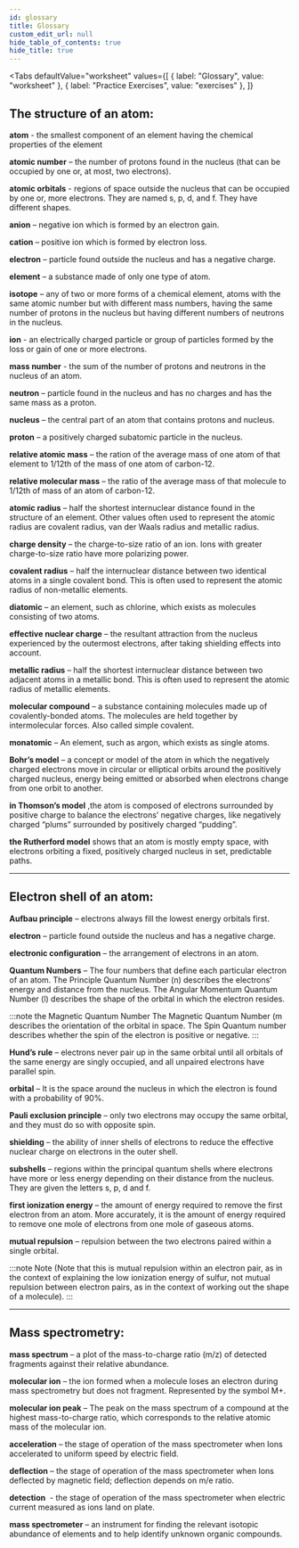 ```yaml
---
id: glossary
title: Glossary
custom_edit_url: null
hide_table_of_contents: true
hide_title: true
---
```



<Theme atomicStructure />

<Tabs
  defaultValue="worksheet"
  values={[
    { label: "Glossary", value: "worksheet" },
    { label: "Practice Exercises", value: "exercises" },
  ]}
>

<TabItem value="worksheet">

## The structure of an atom:

<p>
  <strong>atom</strong>
  <AudioButton url="/media/1.14349630.mp3" /> - the smallest component of an element
  having the chemical properties of the element
</p>
<p>
  <strong>atomic number</strong>
  <AudioButton url="/media/2.b287e710.mp3" /> – the number of protons found in the
  nucleus (that can be occupied by one or, at most, two electrons).
</p>
<p>
  <strong>atomic orbitals</strong>
  <AudioButton url="/media/3.60bb8da7.mp3" /> - regions of space outside the nucleus
  that can be occupied by one or, more electrons. They are named s, p, d, and f.
  They have different shapes.
</p>
<p>
  <strong>anion</strong>
  <AudioButton url="/media/4.5ba47650.mp3" /> – negative ion which is formed by an
  electron gain.
</p>
<p>
  <strong>cation</strong>
  <AudioButton url="/media/9.39a3e638.mp3" /> – positive ion which is formed by electron
  loss.
</p>
<p>
  <strong>electron</strong>
  <AudioButton url="/media/12.a4de26fe.mp3" /> – particle found outside the nucleus
  and has a negative charge.
</p>
<p>
  <strong>element</strong>
  <AudioButton url="/media/13.26ec4101.mp3" /> – a substance made of only one type
  of atom.
</p>
<p>
  <strong>isotope</strong>
  <AudioButton url="/media/14.73dc5240.mp3" /> – any of two or more forms of a chemical
  element, atoms with the same atomic number but with different mass numbers, having
  the same number of protons in the nucleus but having different numbers of neutrons
  in the nucleus.
</p>
<p>
  <strong>ion</strong>
  <AudioButton url="/media/15.b9709024.mp3" /> - an electrically charged particle
  or group of particles formed by the loss or gain of one or more electrons.
</p>
<p>
  <strong>mass number</strong>
  <AudioButton url="/media/16.ecd1f3be.mp3" /> - the sum of the number of protons
  and neutrons in the nucleus of an atom.
</p>
<p>
  <strong>neutron</strong>
  <AudioButton url="/media/20.3a688cd1.mp3" /> – particle found in the nucleus and
  has no charges and has the same mass as a proton.
</p>
<p>
  <strong>nucleus</strong>
  <AudioButton url="/media/21.e262d65e.mp3" /> – the central part of an atom that
  contains protons and nucleus.
</p>
<p>
  <strong>proton</strong>
  <AudioButton url="/media/22.27c66f56.mp3" /> – a positively charged subatomic particle
  in the nucleus.
</p>
<p>
  <strong>relative atomic mass</strong>
  <AudioButton url="/media/23.c97a109e.mp3" /> – the ration of the average mass of
  one atom of that element to 1/12th of the mass of one atom of carbon-12.
</p>
<p>
  <strong>relative molecular mass</strong>
  <AudioButton url="/media/24.03eda131.mp3" /> – the ratio of the average mass of
  that molecule to 1/12th of mass of an atom of carbon-12.
</p>
<p>
  <strong>atomic radius</strong>
  <AudioButton url="/media/5.2970333f.mp3" /> – half the shortest internuclear distance
  found in the structure of an element. Other values often used to represent the
  atomic radius are covalent radius, van der Waals radius and metallic radius.
</p>
<p>
  <strong>charge density</strong>
  <AudioButton url="/media/7.107d021b.mp3" /> – the charge-to-size ratio of an ion.
  Ions with greater charge-to-size ratio have more polarizing power.
</p>
<p>
  <strong>covalent radius</strong>
  <AudioButton url="/media/8.6c104229.mp3" /> – half the internuclear distance between
  two identical atoms in a single covalent bond. This is often used to represent
  the atomic radius of non-metallic elements.
</p>
<p>
  <strong>diatomic</strong>
  <AudioButton url="/media/10.47b1fc47.mp3" /> – an element, such as chlorine, which
  exists as molecules consisting of two atoms.
</p>
<p>
  <strong>effective nuclear charge</strong>
  <AudioButton url="/media/11.f88ef659.mp3" /> – the resultant attraction from the
  nucleus experienced by the outermost electrons, after taking shielding effects
  into account.
</p>
<p>
  <strong>metallic radius</strong>
  <AudioButton url="/media/17.b9555408.mp3" /> – half the shortest internuclear distance
  between two adjacent atoms in a metallic bond. This is often used to represent
  the atomic radius of metallic elements.
</p>
<p>
  <strong>molecular compound</strong>
  <AudioButton url="/media/18.83d476cb.mp3" /> – a substance containing molecules
  made up of covalently-bonded atoms. The molecules are held together by intermolecular
  forces. Also called simple covalent.
</p>
<p>
  <strong>monatomic</strong>
  <AudioButton url="/media/19.ac428d40.mp3" /> – An element, such as argon, which
  exists as single atoms.
</p>
<p>
  <strong>Bohr’s model</strong>
  <AudioButton url="/media/6.26b3d039.mp3" /> – a concept or model of the atom in
  which the negatively charged electrons move in circular or elliptical orbits around
  the positively charged nucleus, energy being emitted or absorbed when electrons
  change from one orbit to another.
</p>
<p>
  <strong>in Thomson’s model</strong>
  <AudioButton url="/media/26.84da3ca2.mp3" /> ,the atom is composed of electrons
  surrounded by positive charge to balance the electrons’ negative charges, like
  negatively charged “plums” surrounded by positively charged “pudding”.
</p>
<p>
  <strong>the Rutherford model</strong>
  <AudioButton url="/media/25.810608ed.mp3" /> shows that an atom is mostly empty
  space, with electrons orbiting a fixed, positively charged nucleus in set, predictable
  paths.
</p>

---

## Electron shell of an atom:

<p>
  <strong>Aufbau principle</strong>
  <AudioButton url="/media/27.9599b76e.mp3" /> – electrons always fill the lowest
  energy orbitals first.
</p>
<p>
  <strong>electron</strong>
  <AudioButton url="/media/28.8caa3cc5.mp3" /> – particle found outside the nucleus
  and has a negative charge.
</p>
<p>
  <strong>electronic configuration</strong>
  <AudioButton url="/media/29.bcba6391.mp3" /> – the arrangement of electrons in
  an atom.
</p>
<p>
  <strong>Quantum Numbers</strong>
  <AudioButton url="/media/35.7dca5a36.mp3" /> – The four numbers that define each
  particular electron of an atom. The Principle Quantum Number (n) describes the
  electrons’ energy and distance from the nucleus. The Angular Momentum Quantum Number
  (l) describes the shape of the orbital in which the electron resides.
</p>

:::note the Magnetic Quantum Number
The Magnetic Quantum Number (m describes the orientation of the orbital in space. The Spin Quantum number describes whether the spin of the electron is positive or negative.
:::

<p>
  <strong>Hund’s rule</strong>
  <AudioButton url="/media/31.0eaecd8e.mp3" /> – electrons never pair up in the same
  orbital until all orbitals of the same energy are singly occupied, and all unpaired
  electrons have parallel spin.
</p>
<p>
  <strong>orbital</strong>
  <AudioButton url="/media/33.30a746d5.mp3" /> – It is the space around the nucleus
  in which the electron is found with a probability of 90%.
</p>
<p>
  <strong>Pauli exclusion principle</strong>
  <AudioButton url="/media/34.52228daf.mp3" /> – only two electrons may occupy the
  same orbital, and they must do so with opposite spin.
</p>
<p>
  <strong>shielding</strong>
  <AudioButton url="/media/36.1aae12c7.mp3" /> – the ability of inner shells of electrons
  to reduce the effective nuclear charge on electrons in the outer shell.
</p>
<p>
  <strong>subshells</strong>
  <AudioButton url="/media/37.e7607e86.mp3" /> – regions within the principal quantum
  shells where electrons have more or less energy depending on their distance from
  the nucleus. They are given the letters s, p, d and f.
</p>
<p>
  <strong>first ionization energy</strong>
  <AudioButton url="/media/30.65f3209f.mp3" /> – the amount of energy required to
  remove the first electron from an atom. More accurately, it is the amount of energy
  required to remove one mole of electrons from one mole of gaseous atoms.
</p>
<p>
  <strong>mutual repulsion</strong>
  <AudioButton url="/media/32.39dbba8d.mp3" /> – repulsion between the two electrons
  paired within a single orbital.
</p>

:::note Note
(Note that this is mutual repulsion within an electron pair, as in the context of
explaining the low ionization energy of sulfur, not mutual repulsion between electron
pairs, as in the context of working out the shape of a molecule).
:::

---

## Mass spectrometry:

<p>
  <strong>mass spectrum</strong>
  <AudioButton url="/media/41.5c328971.mp3" /> – a plot of the mass-to-charge ratio
  (m/z) of detected fragments against their relative abundance.
</p>
<p>
  <strong>molecular ion</strong>
  <AudioButton url="/media/42.9fc1d843.mp3" /> – the ion formed when a molecule loses
  an electron during mass spectrometry but does not fragment. Represented by the
  symbol M+.
</p>
<p>
  <strong>molecular ion peak</strong>
  <AudioButton url="/media/43.fb64677b.mp3" /> – The peak on the mass spectrum of
  a compound at the highest mass-to-charge ratio, which corresponds to the relative
  atomic mass of the molecular ion.
</p>
<p>
  <strong>acceleration</strong>
  <AudioButton url="/media/38.5a5d4c60.mp3" /> – the stage of operation of the mass
  spectrometer when Ions accelerated to uniform speed by electric field.
</p>
<p>
  <strong>deflection</strong>
  <AudioButton url="/media/39.f77a5dc7.mp3" /> – the stage of operation of the mass
  spectrometer when Ions deflected by magnetic field; deflection depends on m/e ratio.
</p>
<p>
  <strong>detection</strong>
   - the stage of operation of the mass spectrometer when electric current measured
  as ions land on plate.
</p>
<p>
  <strong>mass spectrometer</strong>
  <AudioButton url="/media/40.2c9887c7.mp3" /> – an instrument for finding the relevant
  isotopic abundance of elements and to help identify unknown organic compounds.
</p>
</TabItem>

<TabItem value="exercises">
  <Frame src="https://learningapps.org/watch?v=p84km7azk21" height="500px" />
</TabItem>

</Tabs>
